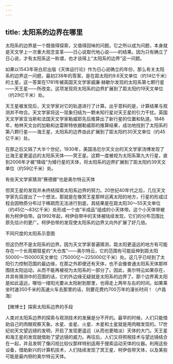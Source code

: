 ```yaml
---
---
---
```

title: 太阳系的边界在哪里
---




太阳系的边界是一个既值得探索，又值得回味的问题。它之所以成为问题，本身就是天文学上一次重大观念变革——日心说取代地心说——的结果。因为只有确立了日心说，才有太阳系这一称谓，也才谈得上“太阳系的边界”这一问题。

如果以1543年哥白尼出版《天体运行论》作为日心说确立的年份，那么有关太阳系的边界这一问题，最初238年的答案，是在距太阳约9.6天文单位（约14亿千米）的土星。这一答案在1781年被英国天文学家威廉·赫歇尔发现的太阳系第七颗行星——天王星——所改变。这项发现将太阳系的边界扩展到了距太阳约19天文单位（约29亿千米）处。

天王星被发现后，天文学家对它的轨道进行了计算。出乎意料的是，计算结果与观测并不吻合。天文学家将这一现象归结为一颗未知行星对天王星的引力干扰。英国天文学家亚当斯和法国天文学家勒威耶先后推算出了新行星的位置和轨道。1846年，柏林天文台的加勒和达雷斯特依据勒威耶的推算结果，成功地找到了太阳系的第八颗行星——海王星，太阳系的边界由此扩展到了距太阳约30天文单位（约45亿千米）处。

在那之后又隔了大半个世纪，1930年，美国洛厄尔天文台的天文学家汤博发现了比海王星更遥远的太阳系天体——冥王星。这颗一度被视为太阳系第九大行星，直到2006年才被“降级”为矮行星的天体，将太阳系的边界扩展到了距太阳约39天文单位（约59亿千米）处。

有些天文学家猜测“赛德娜”也是奥尔特云天体



但冥王星的发现并未终结探索太阳系边界的努力。20世纪40年代之后，几位天文学家先后提出了一个想法，那就是在像冥王星那样远离太阳的地方，行星的形成过程会因物质分布过于稀疏而无法进行到底，其结果是在距太阳30～55天文单位（约45亿～83亿千米）处形成一个由“半成品”组成的小天体带。这个小天体带被称为柯伊伯带。自1992年起，柯伊伯带中的天体被陆续发现，它们的分布范围比原先估计的更广。柯伊伯带的发现使太阳系的边界又向外扩展了好几倍。

不同尺度的太阳系示意图



但这仍然不是太阳系的边界。因为天文学家普遍猜测，距太阳更遥远的地方有可能存在一个长周期彗星的“大仓库”——奥尔特云，它的范围有可能延伸到距太阳50000～150000天文单位（75000亿～225000亿千米）处。这几乎已经到了太阳引力控制范围的最边缘，在那之外即便还有天体，也不会像普通太阳系天体那样围绕太阳运动，从而不能再被视为太阳系的一部分了。因此，奥尔特云如果存在，并具有猜测中的范围的话，它的外边缘无疑就是太阳系的边界了。那个边界离太阳是如此遥远，哪怕一缕阳光要从太阳射到那里，也得走上两年左右的时间。如果乘坐时速350千米的高速火车去那里的话，则要花费约700万年的漫长时间！（卢昌海）





【微博士】探索太阳系边界的手段

人类对太阳系边界的探索与观测技术的发展是分不开的。最早的时候，人们只能借助自己的肉眼观察天象。水星、金星、火星、木星和土星就是用肉眼发现的。17世纪初天文望远镜的发明，开启了发现更遥远（从而也更暗淡）天体的大门。天王星和海王星的发现就借助了望远镜的威力。再往后，人们又将照相技术与望远镜结合在一起，并且发明了像闪视比较仪那样特别适用于搜索运动天体的仪器。利用这些设备，借助新兴的计算机技术，人们陆续发现了冥王星、柯伊伯带天体，以及某些可能是最内侧的奥尔特云天体。
